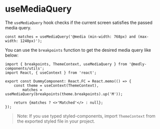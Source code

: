 
<Meta title="Utils/Hooks/useMediaQuery" />

# useMediaQuery

The `useMediaQuery` hook checks if the current screen satisfies the passed media query.

```tsx
const matches = useMediaQuery('@media (min-width: 768px) and (max-width: 1240px)');
```

You can use the `breakpoints` function to get the desired media query like below:

```tsx
import { breakpoints, ThemeContext, useMediaQuery } from '@medly-components/utils';
import React, { useContext } from 'react';

export const DummyComponent: React.FC = React.memo(() => {
    const theme = useContext(ThemeContext),
        matches = useMediaQuery(breakpoints(theme.breakpoints).up('M'));

    return {matches ? <>'Matched'</> : null};
});
```

> Note: If you use typed styled-components, import `ThemeContext` from the exported styled file in your project.
